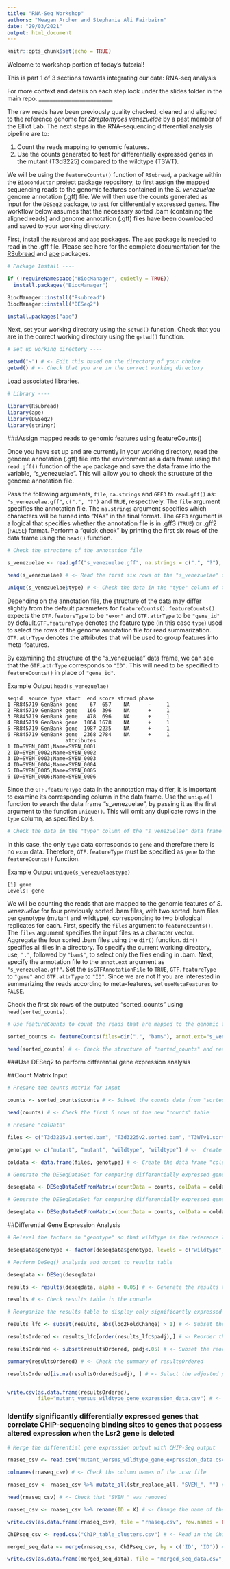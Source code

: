 ```yaml
---
title: "RNA-Seq Workshop"
authors: "Meagan Archer and Stephanie Ali Fairbairn"
date: "29/03/2021"
output: html_document
---
```


```r
knitr::opts_chunk$set(echo = TRUE)
```
Welcome to workshop portion of today's tutorial!

This is part 1 of 3 sections towards integrating our data: RNA-seq analysis

For more context and details on each step look under the slides folder in the main repo. 
___________________________

The raw reads have been previously quality checked, cleaned and aligned to the reference genome for *Streptomyces venezuelae* by a past member of the Elliot Lab. The next steps in the RNA-sequencing differential analysis pipeline are to:

1. Count the reads mapping to genomic features. 
2. Use the counts generated to test for differentially expressed genes in the mutant (T3d3225) compared to the wildtype (T3WT). 

We will be using the `featureCounts()` function of `RSubread`, a package within the `Bioconductor`
project package repository, to first assign the mapped sequencing reads to the genomic features contained in the *S. venezuelae* genome annotation (.gff) file. We will then use the counts generated as input for the `DESeq2` package, to test for differentially expressed genes. The workflow below assumes that the necessary sorted .bam (containing the aligned reads) and genome annotation (.gff) files have been downloaded and saved to your working directory.

First, install the `RSubread` and `ape` packages. The `ape` package is needed to read in the .gff file. Please see here for the complete documentation for the [RSubread](https://bioconductor.org/packages/release/bioc/vignettes/Rsubread/inst/doc/SubreadUsersGuide.pdf) and 
[ape](https://cran.r-project.org/web/packages/ape/ape.pdf) packages.

```r
# Package Install ----

if (!requireNamespace("BiocManager", quietly = TRUE))
  install.packages("BiocManager")

BiocManager::install("Rsubread")
BiocManager::install("DESeq2")

install.packages("ape")
```

Next, set your working directory using the `setwd()` function. Check that you are in the correct working directory using the `getwd()` function.

```r
# Set up working directory ----

setwd("~") # <- Edit this based on the directory of your choice
getwd() # <- Check that you are in the correct working directory
```

Load associated libraries. 

```r
# Library ----

library(Rsubread)
library(ape)
library(DESeq2)
library(stringr)
```

###Assign mapped reads to genomic features using featureCounts()

Once you have set up and are currently in your working directory, read the genome annotation (.gff) file into the environment as a data frame using the `read.gff()` function of the `ape` package and save the data frame into the variable, "s_venezuelae". This will allow you to check the structure of the genome annotation file.

Pass the following arguments, `file`, `na.strings` and `GFF3` to `read.gff()`  as: `"s_venezuelae.gff"`,
`c(".", "?")` and `TRUE`, respectively. The `file` argument specifies the annotation file. The `na.strings` argument specifies which characters will be turned into "NAs" in the final format. The ```GFF3``` argument is a logical that specifies whether the annotation file is in .gff3 (```TRUE```) or .gff2 (```FALSE```) format. Perform a "quick check" by printing the first six rows of the data frame using the ```head()``` function. 

```r
# Check the structure of the annotation file

s_venezuelae <- read.gff("s_venezuelae.gff", na.strings = c(".", "?"), GFF3 = TRUE) # <- Read the genome annotation file into the environment as a data frame

head(s_venezuelae) # <- Read the first six rows of the "s_venezuelae" data frame

unique(s_venezuelae$type) # <- Check the data in the "type" column of the "s_venezuelae" data frame
```



Depending on the annotation file, the structure of the data may differ slightly from the default parameters for ```featureCounts()```. ```featureCounts()``` expects the ```GTF.featureType``` to be ```"exon"```  and ```GTF.attrType``` to be ```"gene_id"``` by default.```GTF.featureType``` denotes the feature type (in this case ```type```) used to select the rows of the genome annotation file for read summarization. ```GTF.attrType``` denotes the attributes that will be used to group features into meta-features. 

By examining the structure of the "s_venezuelae" data frame, we can see that the ```GTF.attrType``` corresponds to ```"ID"```. This will need to be specified to ```featureCounts()``` in place of ```"gene_id"```.
  
  
Example Output ```head(s_venezuelae)```
```
seqid  source type start  end score strand phase
1 FR845719 GenBank gene    67  657    NA      -     1
2 FR845719 GenBank gene   166  396    NA      +     1
3 FR845719 GenBank gene   478  696    NA      +     1
4 FR845719 GenBank gene  1064 1678    NA      +     1
5 FR845719 GenBank gene  1987 2235    NA      +     1
6 FR845719 GenBank gene  2368 2784    NA      +     1
                   attributes
1 ID=SVEN_0001;Name=SVEN_0001
2 ID=SVEN_0002;Name=SVEN_0002
3 ID=SVEN_0003;Name=SVEN_0003
4 ID=SVEN_0004;Name=SVEN_0004
5 ID=SVEN_0005;Name=SVEN_0005
6 ID=SVEN_0006;Name=SVEN_0006
```

Since the ```GTF.featureType``` data in the annotation may differ, it is important to examine its corresponding column in the data frame. Use the ```unique()``` function to search the data frame "s_venezuelae", by passing it as the first argument to the function ```unique()```. This will omit any duplicate rows in the ```type``` column, as specified by ```$```. 

```r
# Check the data in the "type" column of the "s_venezuelae" data frame unique(s_venezuelae$type)
```
In this case, the only ```type``` data corresponds to ```gene``` and therefore there is no ```exon``` data. Therefore, ```GTF.featureType``` must be specified as ```gene```
to the ```featureCounts()``` function.

Example Output ```unique(s_venezuelae$type)```
```
[1] gene
Levels: gene
```
We will be counting the reads that are mapped to the genomic features of *S. venezuelae* for four previously sorted .bam files, with two sorted .bam files per genotype (mutant and wildtype), corresponding to two
biological replicates for each. First, specify the ```files``` argument to ```featureCounts()```. The ```files``` argument specifies the input files as a character vector. Aggregate the four sorted .bam files using the ```dir()``` function. ```dir()``` specifies all files in a directory. To specify the current working directory, use, ```"."```, followed by ```"bam$"```, to select only the files ending in .bam. Next, specify the annotation file to the ```annot.ext``` argument as ```"s_venezuelae.gff"```. Set the ```isGTFAnnotationFile``` to ```TRUE```, ```GTF.featureType``` to ```"gene"``` and ```GTF.attrType``` to ```"ID"```. Since we are not If you are interested in summarizing the reads according to meta-features, set ```useMetaFeatures``` to ```FALSE```.

Check the first six rows of the outputed "sorted_counts" using ```head(sorted_counts)```.  
    

```r
# Use featureCounts to count the reads that are mapped to the genomic features 

sorted_counts <- featureCounts(files=dir(".", "bam$"), annot.ext="s_venezuelae.gff", isGTFAnnotationFile=TRUE, GTF.featureType="gene", GTF.attrType="ID", useMetaFeatures = FALSE) 

head(sorted_counts) # <- Check the structure of "sorted_counts" and read the first six rows.

```

###Use DESeq2 to perform differential gene expression analysis

##Count Matrix Input
```r
# Prepare the counts matrix for input

counts <- sorted_counts$counts # <- Subset the counts data from "sorted_counts"

head(counts) # <- Check the first 6 rows of the new "counts" table
```


```r
# Prepare "colData"

files <- c("T3d3225v1.sorted.bam", "T3d3225v2.sorted.bam", "T3WTv1.sorted.bam", "T3WTv2.sorted.bam") # <- Create a vector called, "files", containing the names of the .bam files (will be column one)

genotype <- c("mutant", "mutant", "wildtype", "wildtype") # <-  Create a vector called, "genotype", containing the corresponding genotypes of the above .bam files (will be column two) 

coldata <- data.frame(files, genotype) # <- Create the data frame "coldata"
```


```r
# Generate the DESeqDataSet for comparing differentially expressed genes in the mutant and wildtype

deseqdata <- DESeqDataSetFromMatrix(countData = counts, colData = coldata, design = ~genotype)
```


```r
# Generate the DESeqDataSet for comparing differentially expressed genes in the mutant and wildtype

deseqdata <- DESeqDataSetFromMatrix(countData = counts, colData = coldata, design = ~genotype)
```


##Differential Gene Expression Analysis
```r
# Relevel the factors in "genotype" so that wildtype is the reference level for analysis

deseqdata$genotype <- factor(deseqdata$genotype, levels = c("wildtype","mutant"))
```


```r
# Perform DeSeq() analysis and output to results table

deseqdata <- DESeq(deseqdata)

results <- results(deseqdata, alpha = 0.05) # <- Generate the results table based on the DESeq2 analysis with the alpha factor changed to 0.05

results # <- Check results table in the console

```


```r
# Reorganize the results table to display only significantly expressed genes which exhibit >1 log2fold change

results_lfc <- subset(results, abs(log2FoldChange) > 1) # <- Subset the results table using the subset() function according to an absolute log2FoldChange greater than 1 and saves it as a new table called, results_lfc

resultsOrdered <- results_lfc[order(results_lfc$padj),] # <- Reorder the rows of the results_lfc table  using the order() function, and the column specified using "$", ie) the adjusted p-values, and saves it as a new table called resultsOrdered

resultsOrdered <- subset(resultsOrdered, padj<.05) # <- Subset the reordered table of results accorded to include only adjusted p-values less than 0.05 using the subset() function and save it again into resultsOrdered

summary(resultsOrdered) # <- Check the summary of resultsOrdered 

resultsOrdered[is.na(resultsOrdered$padj), ] # <- Select the adjusted p-values of the resultsOrdered table and pass it to the function is.na() to check the adjusted p-value column for "NA" values. Output should contain: "DataFrame with 0 rows and 6 columns"


write.csv(as.data.frame(resultsOrdered), 
          file="mutant_versus_wildtype_gene_expression_data.csv") # <- Write the reordered results to a .csv file
```


### Identify significantly differentially expressed genes that correlate CHIP-sequencing binding sites to genes that possess altered expression when the Lsr2 gene is deleted


```r
# Merge the differential gene expression output with CHIP-Seq output

rnaseq_csv <- read.csv("mutant_versus_wildtype_gene_expression_data.csv") # <- Read in the .csv file

colnames(rnaseq_csv) # <- Check the column names of the .csv file

rnaseq_csv <- rnaseq_csv %>% mutate_all(str_replace_all, "SVEN_", "") # <- Remove the prefix, "SVEN_", in the .csv file by piping the mutate_all() function, with the argument str_replace_all with arguments to replace the specified string, "SVEN_", with blank space " "

head(rnaseq_csv) # <- Check that "SVEN_" was removed

rnaseq_csv <- rnaseq_csv %>% rename(ID = X) # <- Change the name of the column containing the gene IDs to "ID" using the rename() function piped to the .csv file

write.csv(as.data.frame(rnaseq_csv), file = "rnaseq.csv", row.names = FALSE) # <- Write the new .csv file

ChIPseq_csv <- read.csv("ChIP_table_clusters.csv") # <- Read in the Chip-Seq .csv file

merged_seq_data <- merge(rnaseq_csv, ChIPseq_csv, by = c('ID', 'ID')) # <- Merge the CHIP-Seq .csv to the rnaseq_csv using the "ID" column

write.csv(as.data.frame(merged_seq_data), file = "merged_seq_data.csv", row.names = FALSE) # <- Write the merged data to a new .csv file using row.names = FALSE to prevent the addition of a column of numbered rows
```
